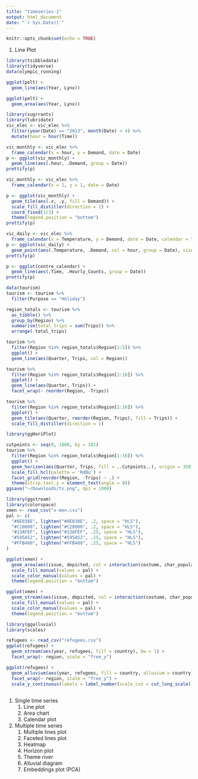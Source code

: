 ```yaml
---
title: "timeseries-1"
output: html_document
date: "`r Sys.Date()`"
---
```


```r
knitr::opts_chunk$set(echo = TRUE)
```


1. Line Plot


```r
library(tsibbledata)
library(tidyverse)
data(olympic_running)
```

```r
ggplot(pelt) +
  geom_line(aes(Year, Lynx))

ggplot(pelt) +
  geom_area(aes(Year, Lynx))
```

```r
library(sugrrants)
library(lubridate)
vic_elec <- vic_elec %>%
  filter(year(Date) == "2013", month(Date) < 4) %>%
  mutate(hour = hour(Time))

vic_monthly <- vic_elec %>%
  frame_calendar(x = hour, y = Demand, date = Date)
p <- ggplot(vic_monthly) +
  geom_line(aes(.hour, .Demand, group = Date))
prettify(p)

vic_monthly <- vic_elec %>%
  frame_calendar(x = 1, y = 1, date = Date)

p <- ggplot(vic_monthly) +
  geom_tile(aes(.x, .y, fill = Demand)) +
  scale_fill_distiller(direction = 1) +
  coord_fixed(1/3) +
  theme(legend.position = "bottom")
prettify(p)

vic_daily <- vic_elec %>%
  frame_calendar(x = Temperature, y = Demand, date = Date, calendar = "daily")
p <- ggplot(vic_daily) +
  geom_point(aes(.Temperature, .Demand, col = hour, group = Date), size = 0.2)
prettify(p)

```

```r
p <- ggplot(centre_calendar) +
  geom_line(aes(.Time, .Hourly_Counts, group = Date))
prettify(p)
```

```r
data(tourism)
tourism <- tourism %>%
  filter(Purpose == "Holiday")

region_totals <- tourism %>%
  as_tibble() %>%
  group_by(Region) %>%
  summarise(total_trips = sum(Trips)) %>%
  arrange(-total_trips)

tourism %>%
  filter(Region %in% region_totals$Region[1:5]) %>%
  ggplot() +
  geom_line(aes(Quarter, Trips, col = Region))

tourism %>%
  filter(Region %in% region_totals$Region[1:16]) %>%
  ggplot() +
  geom_line(aes(Quarter, Trips)) +
  facet_wrap(~ reorder(Region, -Trips))
```

```r
tourism %>%
  filter(Region %in% region_totals$Region[1:16]) %>%
  ggplot() +
  geom_tile(aes(Quarter, reorder(Region, Trips), fill = Trips)) +
  scale_fill_distiller(direction = 1)
```

```r
library(ggHoriPlot)

cutpoints <- seq(0, 1000, by = 101)
tourism %>%
  filter(Region %in% region_totals$Region[1:16]) %>%
  ggplot() +
  geom_horizon(aes(Quarter, Trips, fill = ..Cutpoints..), origin = 350, horizonscale = cutpoints) +
  scale_fill_hcl(palette = 'RdBu') +
  facet_grid(reorder(Region, -Trips) ~ .) +
  theme(strip.text.y = element_text(angle = 0))
ggsave("~/Downloads/ts.png", dpi = 1000)
```

```r
library(ggstream)
library(colorspace)
xmen <- read_csv("x-men.csv")
pal <- c(
  "#8E038E", lighten("#8E038E", .2, space = "HLS"),
  "#C20008", lighten("#C20008", .2, space = "HLS"),
  "#13AFEF", lighten("#13AFEF", .25, space = "HLS"),
  "#595A52", lighten("#595A52", .15, space = "HLS"),
  "#FFB400", lighten("#FFB400", .25, space = "HLS")
)

ggplot(xmen) +
  geom_area(aes(issue, depicted, col = interaction(costume, char_popular), fill = interaction(costume, char_popular))) +
  scale_fill_manual(values = pal) +
  scale_color_manual(values = pal) +
  theme(legend.position = "bottom")

ggplot(xmen) +
  geom_stream(aes(issue, depicted, col = interaction(costume, char_popular), fill = interaction(costume, char_popular))) +
  scale_fill_manual(values = pal) +
  scale_color_manual(values = pal) +
  theme(legend.position = "bottom")
```


```r
library(ggalluvial)
library(scales)

refugees <- read_csv("refugees.csv")
ggplot(refugees) +
  geom_stream(aes(year, refugees, fill = country), bw = 1) +
  facet_wrap(~ region, scale = "free_y")

ggplot(refugees) +
  geom_alluvium(aes(year, refugees, fill = country, alluvium = country), decreasing = FALSE, alpha = 0.9) +
  facet_wrap(~ region, scale = "free_y") +
  scale_y_continuous(labels = label_number(scale_cut = cut_long_scale()))
 
```




1. Single time series
	1. Line plot
	2. Area chart
	3. Calendar plot
2. Multiple time series
	1. Multiple lines plot
	2. Faceted lines plot
	3. Heatmap
	4. Horizon plot
	5. Theme river
	6. Alluvial diagram
	7. Embeddings plot (PCA)
